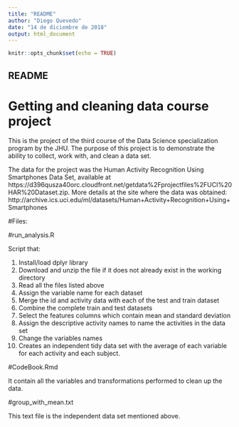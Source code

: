 ```yaml
---
title: "README"
author: "Diego Quevedo"
date: "14 de diciembre de 2018"
output: html_document
---
```


```r
knitr::opts_chunk$set(echo = TRUE)
```

## README
# Getting and cleaning data course project

This is the project of the third course of the Data Science specialization program by the JHU. The purpose of this project is to demonstrate the ability to collect, work with, and clean a data set. 

The data for the project was the Human Activity Recognition Using Smartphones Data Set, available at https://d396qusza40orc.cloudfront.net/getdata%2Fprojectfiles%2FUCI%20HAR%20Dataset.zip. More details at the site where the data was obtained: http://archive.ics.uci.edu/ml/datasets/Human+Activity+Recognition+Using+Smartphones

#Files:

#run_analysis.R

Script that:

1. Install/load dplyr library
2. Download and unzip the file if it does not already exist in the working directory
3. Read all the files listed above
4. Assign the variable name for each dataset
5. Merge the id and activity data with each of the test and train dataset
6. Combine the complete train and test datasets
7. Select the features columns which contain mean and standard deviation
8. Assign the descriptive activity names to name the activities in the data set
9. Change the variables names
10. Creates an independent tidy data set with the average of each variable for each activity and each subject.

#CodeBook.Rmd

It contain all the variables and transformations performed to clean up the data.

#group_with_mean.txt

This text file is the independent data set mentioned above.

